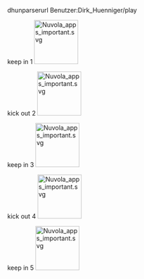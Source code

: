 

dhunparserurl Benutzer:Dirk_Huenniger/play


keep in 1 [[File:Nuvola apps important.svg|100px]]

<div class="noprint">kick out 2 [[File:Nuvola apps important.svg|100px]]</div>

keep in 3 [[File:Nuvola apps important.svg|100px]]

<span class="noprint">kick out 4 [[File:Nuvola apps important.svg|100px]]</span>

keep in 5 [[File:Nuvola apps important.svg|100px]]
